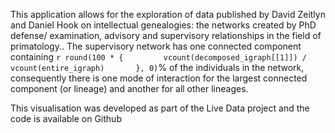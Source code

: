 <p>
This application allows for the exploration of data published by David Zeitlyn and Daniel Hook on intellectual genealogies: the networks created by PhD defense/ examination, advisory and supervisory relationships in the field of primatology.. The supervisory network has one connected component containing `r round(100 * {
        vcount(decomposed_igraph[[1]]) / vcount(entire_igraph)
      }, 0)`% of the individuals in the network, consequently there is one mode of interaction for the largest connected component (or lineage) and another for all other lineages.
</p>

<p>
This visualisation was developed as part of the Live Data project and the code is available on Github
</p>

